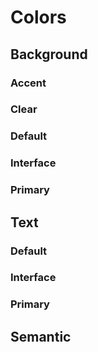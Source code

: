 
<Meta title="Design Tokens/Colors" />

# Colors

## Background

### Accent

<DesignTokenDocBlock categoryName="Colors: Background Accent" viewType="table" />

### Clear

<DesignTokenDocBlock categoryName="Colors: Background Clear" viewType="table" />

### Default

<DesignTokenDocBlock categoryName="Colors: Background Default" viewType="table" />

### Interface

<DesignTokenDocBlock categoryName="Colors: Background Interface" viewType="table" />

### Primary

<DesignTokenDocBlock categoryName="Colors: Background Primary" viewType="table" />

## Text

### Default

<DesignTokenDocBlock categoryName="Colors: Text Default" viewType="table" />

### Interface

<DesignTokenDocBlock categoryName="Colors: Text Interface" viewType="table" />

### Primary

<DesignTokenDocBlock categoryName="Colors: Text Primary" viewType="table" />

## Semantic

<DesignTokenDocBlock categoryName="Colors: Functional" viewType="card" />
